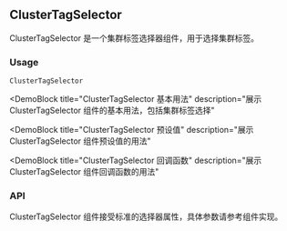 
## ClusterTagSelector

ClusterTagSelector 是一个集群标签选择器组件，用于选择集群标签。

### Usage

`ClusterTagSelector`

<DemoBlock
  title="ClusterTagSelector 基本用法"
  description="展示 ClusterTagSelector 组件的基本用法，包括集群标签选择"
>
  <Basic />
</DemoBlock>

<DemoBlock
  title="ClusterTagSelector 预设值"
  description="展示 ClusterTagSelector 组件预设值的用法"
>
  <WithValue />
</DemoBlock>

<DemoBlock
  title="ClusterTagSelector 回调函数"
  description="展示 ClusterTagSelector 组件回调函数的用法"
>
  <WithCallback />
</DemoBlock>

### API

ClusterTagSelector 组件接受标准的选择器属性，具体参数请参考组件实现。 